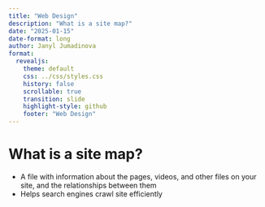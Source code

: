 ```yaml
---
title: "Web Design"
description: "What is a site map?"
date: "2025-01-15"
date-format: long
author: Janyl Jumadinova
format:
  revealjs:
    theme: default
    css: ../css/styles.css
    history: false
    scrollable: true
    transition: slide
    highlight-style: github
    footer: "Web Design"
---
```


# What is a site map?

::: incremental
- A file with information about the pages, videos, and other files on your site, and the relationships between them
- Helps search engines crawl site efficiently
:::
